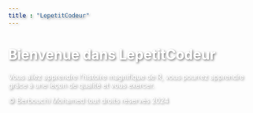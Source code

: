 ```yaml
---
title : "LepetitCodeur"
---
```


<html>
<head>
    <title>LepetitCodeur</title>
    <style>
        body {
            background-image: url('C:/Users/ashra/OneDrive/Documents/IA SCHOOL/PROGRAMMATION_Python/DATA/cod.jpg');
            background-size: cover;
            background-position: center;
            color: white; /* Par défaut, texte en blanc */
            /* Ajoutons une ombre portée sur le texte pour le distinguer mieux du fond */
            text-shadow: 2px 2px 4px rgba(0, 0, 0, 0.5); /* Ajoute une ombre portée avec une opacité de 50% */
            <img src="ronly.png">
        }
        
        /* Si l'image de fond est sombre, change la couleur du texte en clair */
        body.dark-bg {
            color: #f0f0f0; /* Couleur de texte claire */
        }
    </style>
</head>
<body>
    <h1>Bienvenue dans LepetitCodeur</h1>
    <p>Vous allez apprendre l'histoire magnifique de R, vous pourrez apprendre grâce à une leçon de qualité et vous exercer.</p>
    <p1> © Berbouchi Mohamed tout droits réservés 2024</p1>

    <script>
        // Obtenir les couleurs de l'image de fond pour déterminer si elle est sombre ou claire
        const img = new Image();
        img.src = 'C:/Users/ashra/OneDrive/Documents/IA SCHOOL/PROGRAMMATION_Python/DATA/cod.jpg';
        img.onload = function() {
            // Créer un canvas pour extraire les données de couleur de l'image
            const canvas = document.createElement('canvas');
            const ctx = canvas.getContext('2d');
            ctx.drawImage(img, 0, 0);
            const { data } = ctx.getImageData(0, 0, img.width, img.height);

            // Calculer la luminosité moyenne de l'image
            let totalBrightness = 0;
            for (let i = 0; i < data.length; i += 4) {
                const r = data[i];
                const g = data[i + 1];
                const b = data[i + 2];
                // Utiliser la formule de luminosité standard (0.299R + 0.587G + 0.114B)
                totalBrightness += 0.299 * r + 0.587 * g + 0.114 * b;
            }
            const averageBrightness = totalBrightness / (img.width * img.height);

            // Ajouter la classe 'dark-bg' au corps si l'image de fond est sombre
            if (averageBrightness < 127.5) {
                document.body.classList.add('dark-bg');
            }
        };
    </script>
</body>
</html>